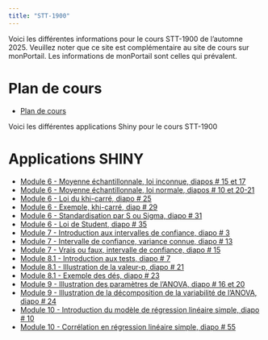 ```yaml
---
title: "STT-1900"
---
```



Voici les différentes informations pour le cours STT-1900 de l'automne 2025. Veuillez noter que ce site est complémentaire au site de cours sur monPortail. Les informations de monPortail sont celles qui prévalent.

# Plan de cours
-   [Plan de cours](../STT-1900/plan_STT-1900.pdf){target="_blank"} <!-- target blank ouvre un nouvel onglet -->

Voici les différentes applications Shiny pour le cours STT-1900

# Applications SHINY

-   [Module 6 - Moyenne échantillonnale, loi inconnue, diapos # 15 et 17](https://jmiron.shinyapps.io/MoyEchExp/){target="_blank"}
-   [Module 6 - Moyenne échantillonnale, loi normale, diapos # 10 et 20-21 ](https://jmiron.shinyapps.io/MoyEchNorm/){target="_blank"}
-   [Module 6 - Loi du khi-carré, diapo # 25](https://jmiron.shinyapps.io/KhiCarre/){target="_blank"}
-   [Module 6 - Exemple, khi-carré, diap # 29](https://jmiron.shinyapps.io/ExempleKhiCarre/){target="_blank"}
-   [Module 6 - Standardisation par S ou Sigma, diapo # 31](https://jmiron.shinyapps.io/StdSvSigma/){target="_blank"}
-   [Module 6 - Loi de Student, diapo # 35](https://jmiron.shinyapps.io/Student/){target="_blank"}
-   [Module 7 - Introduction aux intervalles de confiance, diapo # 3](https://jmiron.shinyapps.io/ICintro/){target="_blank"}
-   [Module 7 - Intervalle de confiance, variance connue, diapo # 13](https://jmiron.shinyapps.io/ICVarConnue/){target="_blank"}
-   [Module 7 - Vrais ou faux, intervalle de confiance, diapo # 15](https://jmiron.shinyapps.io/VFVarConnue/){target="_blank"}
-   [Module 8.1 - Introduction aux tests, diapo # 7](https://jmiron.shinyapps.io/IntroTest/){target="_blank"}
-   [Module 8.1 - Illustration de la valeur-p, diapo # 21](https://jmiron.shinyapps.io/valeurP/){target="_blank"}
-   [Module 8.1 - Exemple des dés, diapo # 23](https://jmiron.shinyapps.io/valeurP/){target="_blank"}
-   [Module 9 - Illustration des paramètres de l'ANOVA, diapo # 16 et 20](https://jmiron.shinyapps.io/ANOVApara/){target="_blank"}
-   [Module 9 - Illustration de la décomposition de la variabilité de l'ANOVA, diapo # 24](https://jmiron.shinyapps.io/ANOVA_SS/){target="_blank"}
-   [Module 10 - Introduction du modèle de régression linéaire simple, diapo # 10](https://jmiron.shinyapps.io/ANOVA_SS/){target="_blank"}
-   [Module 10 - Corrélation en régression linéaire simple, diapo # 55](https://jmiron.shinyapps.io/ANOVA_SS/){target="_blank"}